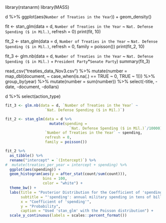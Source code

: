 library(rstanarm)
library(MASS)

d %>% 
  ggplot(aes(`Number of Treaties in the Year`)) +
  geom_density()

fit <- stan_glm(data = d,
         `Number of Treaties in the Year` ~ `Nat. Defense Spending ($ in Mil.)`,
         refresh = 0)
print(fit, 10)

fit_2 <- stan_glm(data = d,
                `Number of Treaties in the Year` ~ `Nat. Defense Spending ($ in Mil.)`,
                refresh = 0,
                family = poisson())
print(fit_2, 10)

fit_3 <- glm.nb(data = d,
                  `Number of Treaties in the Year` ~ 
                  `Nat. Defense Spending ($ in Mil.)` + 
                  `President Party`*`Senate Party`)
summary(fit_3)

read_csv("treaties_data_Nov3.csv") %>% 
  mutate(number = map_dbl(document, ~ case_when(is.na(.) == TRUE ~ 0,
                                                TRUE ~ 1))) %>% 
  group_by(year) %>% 
  mutate(number = sum(number)) %>% 
  select(-title, -date, -document, -dollars)

d %>% 
  select(action_type)

```r
fit_3 <- glm.nb(data = d, `Number of Treaties in the Year` ~ 
                  `Nat. Defense Spending ($ in Mil.)`)

fit_2 <- stan_glm(data = d %>% 
                    mutate(spending = 
                             `Nat. Defense Spending ($ in Mil.)`/10000), 
                  `Number of Treaties in the Year` ~ spending,
                  refresh = 0,
                  family = poisson())

fit_2 %>% 
  as_tibble() %>% 
  rename("intercept" = `(Intercept)`) %>% 
#  mutate(treaties_per_year = intercept + spending) %>% 
  ggplot(aes(spending)) +
  geom_histogram(aes(y = after_stat(count/sum(count))),
                 bins = 100,
                 color = "white") +
  theme_bw() +
  labs(title = "Posterior Distribution for the Coefficient of 'spending'",
       subtitle = "'spending': annual military spending in tens of billions $",
       x = "Coefficient of 'spending'",
       y = "Probability",
       caption = "Used 'stan_glm' with the Poisson distribution") +
  scale_y_continuous(labels = scales::percent_format())
```

